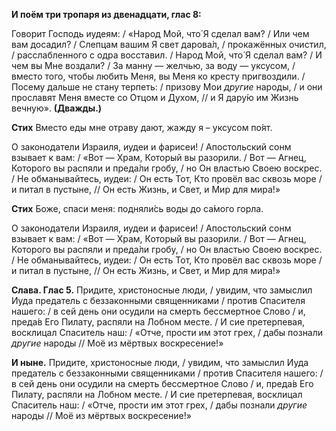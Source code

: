 **И поём три тропаря из двенадцати, глас 8:**

Говорит Господь иудеям: / «Народ Мой, что́ Я сделал вам? / Или чем вам досадил? / Слепцам вашим Я свет дарова́л, / прокажённых очистил, / расслабленного с одра восставил. / Народ Мой, что́ Я сделал вам? / И чем вы Мне воздали? / За манну — желчью, за воду — уксусом, / вместо того, чтобы любить Меня, вы Меня ко кресту пригвоздили. / Посему дальше не стану терпеть: / призову Мои *другие* народы, / и они прославят Меня вместе со Отцом и Духом, // и Я дару́ю им Жизнь вечную».  **(Дважды.)**

**Стих** Вместо еды мне отраву дают, жажду я – уксусом по́ят.

О законодатели Израиля, иудеи и фарисеи! / Апостольский сонм взывает к вам: / «Вот — Храм, Который вы разорили. / Вот — Агнец, Которого вы распяли и преда́ли гробу, / но Он властью Своею воскрес. / Не обманывайтесь, иудеи: / Он есть Тот, Кто провёл вас сквозь море / и питал в пустыне, // Он есть Жизнь, и Свет, и Мир для мира!»

**Стих** Боже, спаси меня: подняли́сь воды до са́мого горла. 

О законодатели Израиля, иудеи и фарисеи! / Апостольский сонм взывает к вам: / «Вот — Храм, Который вы разорили. / Вот — Агнец, Которого вы распяли и преда́ли гробу, / но Он властью Своею воскрес. / Не обманывайтесь, иудеи: / Он есть Тот, Кто провёл вас сквозь море / и питал в пустыне, // Он есть Жизнь, и Свет, и Мир для мира!»

**Слава. Глас 5.** Придите, христоносные люди, / увидим, что замыслил Иуда предатель с беззаконными священниками / против Спасителя нашего: / в сей день они осудили на смерть бессмертное Слово / и, преда́в Его Пилату, распяли на Лобном месте. / И сие претерпевая, восклицал Спаситель наш: / «Отче, прости им этот грех, / дабы познали *другие* народы // Моё из мёртвых воскресение!»

**И ныне.** Придите, христоносные люди, / увидим, что замыслил Иуда предатель с беззаконными священниками / против Спасителя нашего: / в сей день они осудили на смерть бессмертное Слово / и, преда́в Его Пилату, распяли на Лобном месте. / И сие претерпевая, восклицал Спаситель наш: / «Отче, прости им этот грех, / дабы познали *другие* народы // Моё из мёртвых воскресение!»

